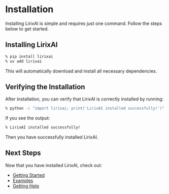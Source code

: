 # Installation

Installing LirixAI is simple and requires just one command. Follow the steps below to get started.

## Installing LirixAI

```bash filename="bash"
% pip install lirixai
% uv add lirixai
```
This will automatically download and install all necessary dependencies.

## Verifying the Installation

After installation, you can verify that LirixAI is correctly installed by running:

```bash filename="bash"
% python -c "import lirixai; print('LirixAI installed successfully!')"
```
If you see the output:

```bash filename="bash"
% LirixAI installed successfully!
```

Then you have successfully installed LirixAI.

## Next Steps

Now that you have installed LirixAI, check out:

- [Getting Started](./getting-started)
- [Examples](./examples)
- [Getting Help](./getting-help)

